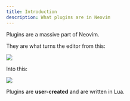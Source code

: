 ```yaml
---
title: Introduction
description: What plugins are in Neovim
---
```


Plugins are a massive part of Neovim.

They are what turns the editor from this:

![](/neovim-1.png)


Into this:

![](/neovim-2.png)


Plugins are **user-created** and are written in Lua.

